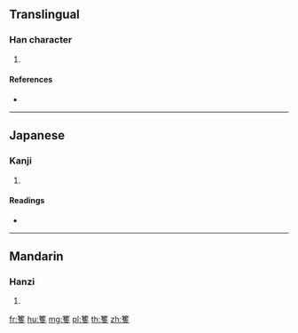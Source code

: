 {{character info/new}}
==Translingual==

===Han character===
{{Han char|rn=118|rad=竹|as=14|sn=20|four=|canj=HTOE}}

# {{defn|Han|sort=竹14}}

====References====
* {{Han ref|kx=0902.400|dkj=26654|dj=1328.060|hdz=53024.130|uh=7C46|ud=31814}}

----

==Japanese==

===Kanji===
{{ja-kanji|grade=|rs=竹14}}

# {{defn|lang=ja|sort=竹14}}

====Readings====
* {{ja-readings|on=[[わく]] (waku)|kun=[[いとわく]] (itowaku)|nanori=}}

----

==Mandarin==

===Hanzi===
{{cmn-hanzi|pin=[[yuè]] ([[yue4]])|wg=yüeh<sup>4</sup>}}

# {{defn|lang=cmn|sort=竹14}}

[[fr:籆]]
[[hu:籆]]
[[mg:籆]]
[[pl:籆]]
[[th:籆]]
[[zh:籆]]